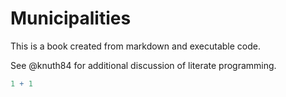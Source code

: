 # Municipalities

This is a book created from markdown and executable code.

See @knuth84 for additional discussion of literate programming.

```r
1 + 1
```
